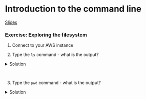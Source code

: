 # Introduction to the command line

<style>
div.hidecode + pre {display: none}
</style>
<script>
doclick=function(e){
e.nextSibling.nextSibling.style.display="block";
}
</script>

[Slides]()

### Exercise: Exploring the filesystem

1. Connect to your AWS instance


2. Type the `ls` command - what is the output?

<details>
  <summary>
Solution
  </summary>

```bash
$ ls
CourseData  R  workspace
```


The `ls` command lists the contents of a working directory.

</details>  <br>


3. Type the `pwd` command - what is the output?

<details>
  <summary>
Solution
  </summary>


```bash
$ pwd
/home/ubuntu
```

The `pwd` command shows the absolute *path to the working directory*.

</details>

